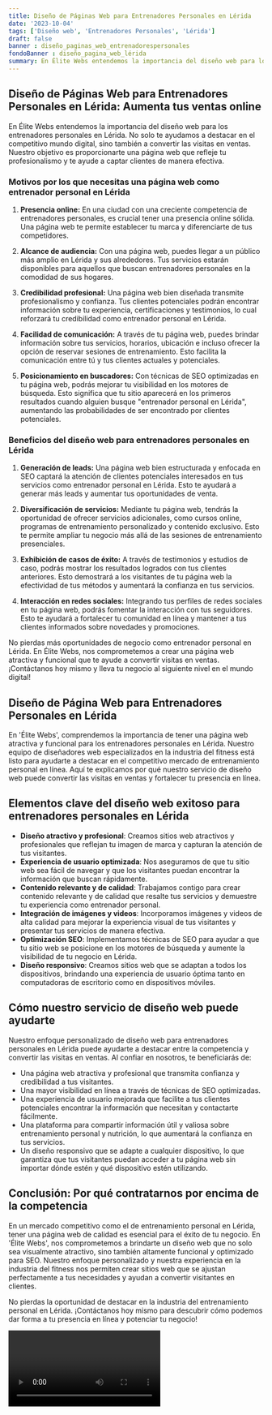 ```yaml
---
title: Diseño de Páginas Web para Entrenadores Personales en Lérida
date: '2023-10-04'
tags: ['Diseño web', 'Entrenadores Personales', 'Lérida']
draft: false
banner : diseño_paginas_web_entrenadorespersonales
fondoBanner : diseño_pagina_web_lérida
summary: En Élite Webs entendemos la importancia del diseño web para los entrenadores personales en Lérida. No solo te ayudamos a destacar en el competitivo mundo digital, sino también a convertir las visitas en ventas. Nuestro objetivo es proporcionarte una página web que refleje tu profesionalismo y te ayude a captar clientes de manera efectiva.
---
```


## Diseño de Páginas Web para Entrenadores Personales en Lérida: Aumenta tus ventas online

En Élite Webs entendemos la importancia del diseño web para los entrenadores personales en Lérida. No solo te ayudamos a destacar en el competitivo mundo digital, sino también a convertir las visitas en ventas. Nuestro objetivo es proporcionarte una página web que refleje tu profesionalismo y te ayude a captar clientes de manera efectiva.

### Motivos por los que necesitas una página web como entrenador personal en Lérida

1. **Presencia online:** En una ciudad con una creciente competencia de entrenadores personales, es crucial tener una presencia online sólida. Una página web te permite establecer tu marca y diferenciarte de tus competidores.

2. **Alcance de audiencia:** Con una página web, puedes llegar a un público más amplio en Lérida y sus alrededores. Tus servicios estarán disponibles para aquellos que buscan entrenadores personales en la comodidad de sus hogares.

3. **Credibilidad profesional:** Una página web bien diseñada transmite profesionalismo y confianza. Tus clientes potenciales podrán encontrar información sobre tu experiencia, certificaciones y testimonios, lo cual reforzará tu credibilidad como entrenador personal en Lérida.

4. **Facilidad de comunicación:** A través de tu página web, puedes brindar información sobre tus servicios, horarios, ubicación e incluso ofrecer la opción de reservar sesiones de entrenamiento. Esto facilita la comunicación entre tú y tus clientes actuales y potenciales.

5. **Posicionamiento en buscadores:** Con técnicas de SEO optimizadas en tu página web, podrás mejorar tu visibilidad en los motores de búsqueda. Esto significa que tu sitio aparecerá en los primeros resultados cuando alguien busque "entrenador personal en Lérida", aumentando las probabilidades de ser encontrado por clientes potenciales.

### Beneficios del diseño web para entrenadores personales en Lérida

1. **Generación de leads:** Una página web bien estructurada y enfocada en SEO captará la atención de clientes potenciales interesados en tus servicios como entrenador personal en Lérida. Esto te ayudará a generar más leads y aumentar tus oportunidades de venta.

2. **Diversificación de servicios:** Mediante tu página web, tendrás la oportunidad de ofrecer servicios adicionales, como cursos online, programas de entrenamiento personalizado y contenido exclusivo. Esto te permite ampliar tu negocio más allá de las sesiones de entrenamiento presenciales.

3. **Exhibición de casos de éxito:** A través de testimonios y estudios de caso, podrás mostrar los resultados logrados con tus clientes anteriores. Esto demostrará a los visitantes de tu página web la efectividad de tus métodos y aumentará la confianza en tus servicios.

4. **Interacción en redes sociales:** Integrando tus perfiles de redes sociales en tu página web, podrás fomentar la interacción con tus seguidores. Esto te ayudará a fortalecer tu comunidad en línea y mantener a tus clientes informados sobre novedades y promociones.

No pierdas más oportunidades de negocio como entrenador personal en Lérida. En Élite Webs, nos comprometemos a crear una página web atractiva y funcional que te ayude a convertir visitas en ventas. ¡Contáctanos hoy mismo y lleva tu negocio al siguiente nivel en el mundo digital!

<GifSeo />

<Cta />

## Diseño de Página Web para Entrenadores Personales en Lérida

En 'Élite Webs', comprendemos la importancia de tener una página web atractiva y funcional para los entrenadores personales en Lérida. Nuestro equipo de diseñadores web especializados en la industria del fitness está listo para ayudarte a destacar en el competitivo mercado de entrenamiento personal en línea. Aquí te explicamos por qué nuestro servicio de diseño web puede convertir las visitas en ventas y fortalecer tu presencia en línea.

## Elementos clave del diseño web exitoso para entrenadores personales en Lérida

- **Diseño atractivo y profesional**: Creamos sitios web atractivos y profesionales que reflejan tu imagen de marca y capturan la atención de tus visitantes.
- **Experiencia de usuario optimizada**: Nos aseguramos de que tu sitio web sea fácil de navegar y que los visitantes puedan encontrar la información que buscan rápidamente.
- **Contenido relevante y de calidad**: Trabajamos contigo para crear contenido relevante y de calidad que resalte tus servicios y demuestre tu experiencia como entrenador personal.
- **Integración de imágenes y videos**: Incorporamos imágenes y videos de alta calidad para mejorar la experiencia visual de tus visitantes y presentar tus servicios de manera efectiva.
- **Optimización SEO**: Implementamos técnicas de SEO para ayudar a que tu sitio web se posicione en los motores de búsqueda y aumente la visibilidad de tu negocio en Lérida.
- **Diseño responsivo**: Creamos sitios web que se adaptan a todos los dispositivos, brindando una experiencia de usuario óptima tanto en computadoras de escritorio como en dispositivos móviles.

## Cómo nuestro servicio de diseño web puede ayudarte

Nuestro enfoque personalizado de diseño web para entrenadores personales en Lérida puede ayudarte a destacar entre la competencia y convertir las visitas en ventas. Al confiar en nosotros, te beneficiarás de:

- Una página web atractiva y profesional que transmita confianza y credibilidad a tus visitantes.
- Una mayor visibilidad en línea a través de técnicas de SEO optimizadas.
- Una experiencia de usuario mejorada que facilite a tus clientes potenciales encontrar la información que necesitan y contactarte fácilmente.
- Una plataforma para compartir información útil y valiosa sobre entrenamiento personal y nutrición, lo que aumentará la confianza en tus servicios.
- Un diseño responsivo que se adapte a cualquier dispositivo, lo que garantiza que tus visitantes puedan acceder a tu página web sin importar dónde estén y qué dispositivo estén utilizando.

## Conclusión: Por qué contratarnos por encima de la competencia

En un mercado competitivo como el de entrenamiento personal en Lérida, tener una página web de calidad es esencial para el éxito de tu negocio. En 'Élite Webs', nos comprometemos a brindarte un diseño web que no solo sea visualmente atractivo, sino también altamente funcional y optimizado para SEO. Nuestro enfoque personalizado y nuestra experiencia en la industria del fitness nos permiten crear sitios web que se ajustan perfectamente a tus necesidades y ayudan a convertir visitantes en clientes.

No pierdas la oportunidad de destacar en la industria del entrenamiento personal en Lérida. ¡Contáctanos hoy mismo para descubrir cómo podemos dar forma a tu presencia en línea y potenciar tu negocio!

<Video />

<CtaBot job='Entrenadores Personales' city='Lérida'/>

<Gmaps query='Lérida+españa+maps' />